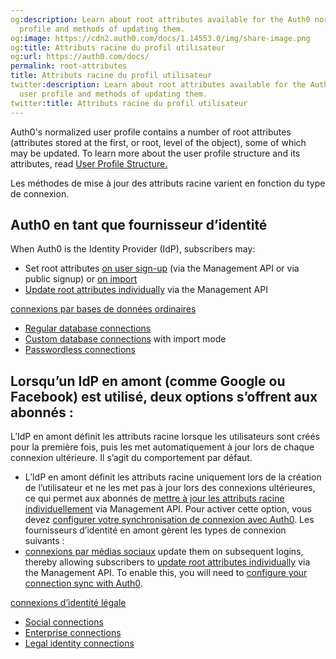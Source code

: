 ```yaml
---
og:description: Learn about root attributes available for the Auth0 normalized user
  profile and methods of updating them.
og:image: https://cdn2.auth0.com/docs/1.14553.0/img/share-image.png
og:title: Attributs racine du profil utilisateur
og:url: https://auth0.com/docs/
permalink: root-attributes
title: Attributs racine du profil utilisateur
twitter:description: Learn about root attributes available for the Auth0 normalized
  user profile and methods of updating them.
twitter:title: Attributs racine du profil utilisateur
---
```


Auth0's normalized user profile contains a number of root attributes (attributes stored at the first, or root, level of the object), some of which may be updated. To learn more about the user profile structure and its attributes, read [User Profile Structure.](/docs/manage-users/user-accounts/user-profiles/user-profile-structure)

Les méthodes de mise à jour des attributs racine varient en fonction du type de connexion.

## Auth0 en tant que fournisseur d’identité

When Auth0 is the <Tooltip tip="Identity Provider (IdP): Service that stores and manages digital identities." cta="View Glossary" href="/docs/glossary?term=Identity+Provider">Identity Provider</Tooltip> (IdP), subscribers may:

* Set root attributes [on user sign-up](https://auth0.com/docs/api/management/guides/users/set-root-attributes-user-signup) (via the <Tooltip tip="Management API: A product to allow customers to perform administrative tasks." cta="View Glossary" href="/docs/glossary?term=Management+API">Management API</Tooltip> or via public signup)
  or [on import](https://auth0.com/docs/api/management/guides/users/set-root-attributes-user-import)
* [Update root attributes individually](https://auth0.com/docs/api/management/guides/users/update-root-attributes-users) via the Management API

[connexions par bases de données ordinaires](/connections/database)

* [Regular database connections](/docs/authenticate/database-connections)
* [Custom database connections](/docs/authenticate/database-connections/custom-db) with import mode
* [Passwordless connections](/docs/authenticate/passwordless)

## Lorsqu’un IdP en amont (comme Google ou Facebook) est utilisé, deux options s’offrent aux abonnés :

L’IdP en amont définit les attributs racine lorsque les utilisateurs sont créés pour la première fois, puis les met automatiquement à jour lors de chaque connexion ultérieure. Il s’agit du comportement par défaut.

* L’IdP en amont définit les attributs racine uniquement lors de la création de l’utilisateur et ne les met pas à jour lors des connexions ultérieures, ce qui permet aux abonnés de [mettre à jour les attributs racine individuellement](/api/management/guides/users/update-root-attributes-users) via Management API. Pour activer cette option, vous devez [configurer votre synchronisation de connexion avec Auth0](/api/management/guides/connections/configure-connection-sync).
  Les fournisseurs d’identité en amont gèrent les types de connexion suivants :
* [connexions par médias sociaux](/connections#social)
  update them on subsequent logins, thereby allowing subscribers to [update root attributes individually](https://auth0.com/docs/api/management/guides/users/update-root-attributes-users) via the Management API. To enable this, you will need to [configure your connection sync with Auth0](https://auth0.com/docs/api/management/guides/connections/configure-connection-sync).

[connexions d’identité légale](/connections#legal-identities)

* [Social connections](/docs/authenticate/identity-providers#social)
* [Enterprise connections](/docs/authenticate/identity-providers#enterprise)
* [Legal identity connections](/docs/authenticate/identity-providers#legal-identities)